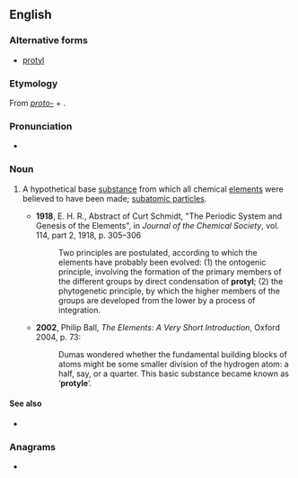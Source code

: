 ==English==

===Alternative forms===
* [[protyl]]

===Etymology===
From ''[[proto-]]'' + {{etyl|grc|en}} {{m|grc|ὕλη||timber, material}}.

===Pronunciation===
* {{IPA|en|/ˈpɹəʊtaɪl/}}

===Noun===
{{en-noun|~}}

# {{lb|en|physics|chemistry|historical}} A hypothetical base [[substance]] from which all chemical [[elements]] were believed to have been made; [[subatomic particles]].
#* '''1918''', E. H. R., Abstract of Curt Schmidt, "The Periodic System and Genesis of the Elements", in ''Journal of the Chemical Society'', vol. 114, part 2, 1918, p. 305–306
#*: Two principles are postulated, according to which the elements have probably been evolved: (1) the ontogenic principle, involving the formation of the primary members of the different groups by direct condensation of '''protyl'''; (2) the phytogenetic principle, by which the higher members of the groups are developed from the lower by a process of integration.
#* '''2002''', Philip Ball, ''The Elements: A Very Short Introduction'', Oxford 2004, p. 73:
#*: Dumas wondered whether the fundamental building blocks of atoms might be some smaller division of the hydrogen atom: a half, say, or a quarter. This basic substance became known as ‘'''protyle'''’.

====See also====
* {{l|en|pantogen}}

===Anagrams===
* {{anagrams|en|a=eloprty|pteroyl}}